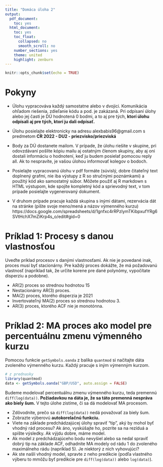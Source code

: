 ```yaml
---
title: "Domáca úloha 2"
output:
  pdf_document:
    toc: yes
  html_document:
    toc: yes
    toc_float:
      collapsed: no
      smooth_scroll: no
    number_sections: yes
    theme: united
    highlight: zenburn
---
```


```r
knitr::opts_chunk$set(echo = TRUE)
```

# Pokyny

* Úlohu vypracováva každý samostatne alebo v dvojici. Komunikácia ohľadom riešenia, zdieľanie kódu a pod. je zakázaná. Pri odpísaní úlohy alebo jej časti je DÚ hodnotená 0 bodmi, a to aj pre tých, **ktorí úlohu odpísali aj pre tých, ktorí ju dali odpísať.**

* Úlohu posielajte elektronicky na adresu alexbabis96@gmail.com s predmetom **CR 2022 - DU2 - priezvisko/priezviská** 

* Body za DÚ dostanete mailom. V prípade, že úlohu riešite v skupine, pri odovzdávaní pošlite kópiu mailu aj ostatným členom skupiny, aby aj oni dostali informáciu o hodnotení, keď ju budem posielať pomocou reply all. Ak to nespravíte, je vašou úlohou informovať kolegov o bodoch.

* Posielajte vypracovanú úlohu v pdf formáte (súvislý, dobre čitateľný text doplnený grafmi, nie iba výstupy z R so stručnými poznámkami) a použitý kód ako samostatný súbor. Môžete použiť aj R markdown s HTML výstupom, kde spojíte kompletný kód a sprievodný text, v tom prípade posielajte vygenerovaný dokument.

* V druhom prípade pracuje každá skupina s inými dátami, rezervácia dát na stránke (píšte svoje meno/mená a názov výmenného kurzu) https://docs.google.com/spreadsheets/d/1gnfxc4rRPzlymTKibpxufYRg6SVtHchX7mZiKrp4s_o/edit#gid=0


# Príklad 1: Procesy s danou vlastnosťou
Uveďte príklad procesov s danými vlastnosťami. Ak nie je povedané inak, proces musí byť stacionárny. Pre každý proces dokážte, že má požadovanú vlastnosť (napríklad tak, že určite korene pre dané polynómy, vypočítate disperziu a podobne).

* AR(2) proces so strednou hodnotou 15
* Nestacionárny AR(3) proces.
* MA(2) proces, ktorého disperzia je 2021
* Invertovateľný MA(2) proces so strednou hodnotou 3.
* AR(3) proces, ktorého ACF nie je monotónna.

# Príklad 2: MA proces ako model pre percentuálnu zmenu výmenného kurzu

Pomocou funkcie `getSymbols.oanda` z balíka `quantmod` si načítajte dáta zvoleného výmenného kurzu. Každý pracuje s iným výmenným kurzom.

```r
# z prednasky
library(quantmod)
data <- getSymbols.oanda("GBP/USD", auto.assign = FALSE)
```

Budeme modelovať percentuálnu zmenu výmenného kurzu, teda premennú `diff(log(data))`. **Požiadavkou na dáta je, že sa táto premenná nespráva ako biely šum.** V tejto úlohe zistíme, či sa dá modelovať MA procesom.

* Zdôvodnite, prečo sa `diff(log(data))` nedá považovať za biely šum.
* Zobrazte výberovú **autokorelačnú funkciu.**
* Viete na základe predchádzajúcej úlohy spraviť "tip", aký by mohol byť vhodný rád procesu? Ak áno, vyskúšajte ho, pozrite sa na rezíduá a spíšte výsledky. Ak výjdu dobre, máme model.
* Ak model z predchádzajúceho bodu nevyšiel alebo sa nedal spraviť dobrý tip na základe ACF, odhadnite MA modely od rádu 1 do zvoleného maximálneho rádu (napríklad 5). Je niektorý z nich vyhovujúci?
* Ak ste našli vhodný model, spravte z neho predikcie (podľa vlastného výberu to mmôžu byť predikcie pre `diff(log(data))` alebo `log(data)`).